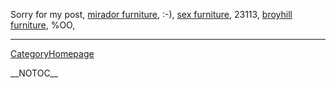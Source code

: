 Sorry for my post, <a href=" http://www.videocodezone.com/users/furniture-dhvh ">mirador furniture</a>,  :-), <a href=" http://www.videocodezone.com/users/bonnetwtdi ">sex furniture</a>,  23113, <a href=" http://www.videocodezone.com/users/romerodqnm ">broyhill furniture</a>,  %OO,
----
[[CategoryHomepage]]

__NOTOC__